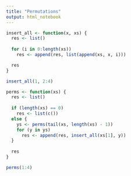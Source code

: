 ```yaml
---
title: "Permutations"
output: html_notebook
---
```





```r
insert_all <- function(x, xs) {
  res <- list()
  
  for (i in 0:length(xs))
    res <- append(res, list(append(xs, x, i)))

  res  
}
```


```r
insert_all(1, 2:4)
```


```r
perms <- function(xs) {
  res <- list()
  
  if (length(xs) == 0)
    res <- list(c())
  else {
    ys <- perms(tail(xs, length(xs) - 1))
    for (y in ys)
      res <- append(res, insert_all(xs[1], y))
  }
    
  res
}
```


```r
perms(1:4)
```




